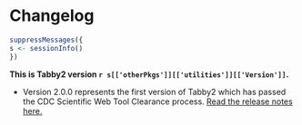 
# Changelog

```r
suppressMessages({
s <- sessionInfo()
})
```

<strong> This is Tabby2 version `r s[['otherPkgs']][['utilities']][['Version']]`.</strong>

  - Version 2.0.0 represents the first version of Tabby2 which has passed the CDC Scientific Web Tool Clearance process. 
    [Read the release notes here.](https://github.com/PPML/tabby2/releases/tag/2.0.0)
